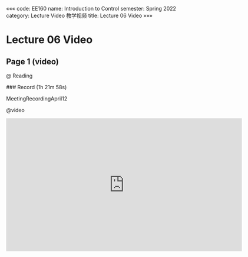 «««
code: EE160
name: Introduction to Control
semester: Spring 2022
category: Lecture Video 教学视频
title: Lecture 06 Video
»»»

# Lecture 06 Video

## Page 1 (video)

@ Reading

<div class="markdown-body">
### Record (1h 21m 58s)

MeetingRecordingApril12
</div>

@video

<iframe src="https://sbbrisk.com/e/jekm4rb0d068.html" frameborder=0 marginwidth=0 marginheight=0 scrolling=no width=640 height=360 allowfullscreen></iframe>

